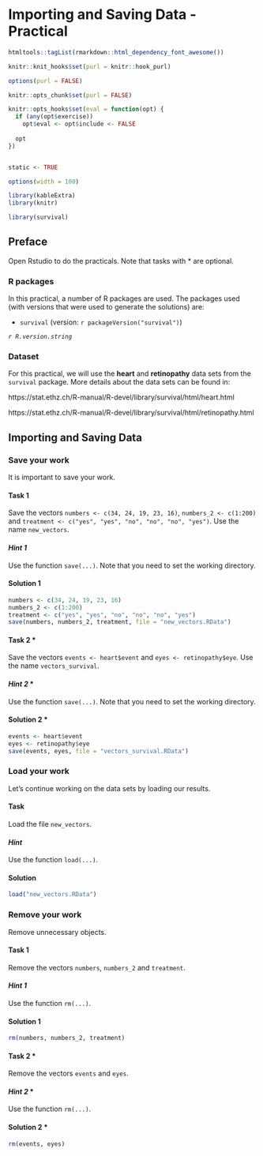 # Importing and Saving Data - Practical

```r
htmltools::tagList(rmarkdown::html_dependency_font_awesome())
```

```r
knitr::knit_hooks$set(purl = knitr::hook_purl)

options(purl = FALSE)

knitr::opts_chunk$set(purl = FALSE)
```

```r
knitr::opts_hooks$set(eval = function(opt) {
  if (any(opt$exercise))
    opt$eval <- opt$include <- FALSE
  
  opt
})


static <- TRUE

options(width = 100)

```

```r
library(kableExtra)
library(knitr)
```

```r
library(survival)
```

## Preface {data-progressive="FALSE"}

Open Rstudio to do the practicals. Note that tasks with \* are optional.

### R packages

In this practical, a number of R packages are used. The packages used (with versions that were used to generate the solutions) are:

-   `survival` (version: `r packageVersion("survival")`)

*`r R.version.string`*

### Dataset

For this practical, we will use the **heart** and **retinopathy** data sets from the `survival` package. More details about the data sets can be found in:

https://stat.ethz.ch/R-manual/R-devel/library/survival/html/heart.html

https://stat.ethz.ch/R-manual/R-devel/library/survival/html/retinopathy.html

## Importing and Saving Data

### Save your work {.tabset .tabset-fade .tabset-pills}

It is important to save your work.

::: {.panel-tabset .nav-pills}
#### Task 1

Save the vectors `numbers <- c(34, 24, 19, 23, 16)`, `numbers_2 <- c(1:200)` and `treatment <- c("yes", "yes", "no", "no", "no", "yes")`. Use the name `new_vectors`.

#### *Hint 1*

Use the function `save(...)`. Note that you need to set the working directory.

#### Solution 1

```r
numbers <- c(34, 24, 19, 23, 16)
numbers_2 <- c(1:200)
treatment <- c("yes", "yes", "no", "no", "no", "yes")
save(numbers, numbers_2, treatment, file = "new_vectors.RData")
```
:::

::: {.panel-tabset .nav-pills}
#### Task 2 \*

Save the vectors `events <- heart$event` and `eyes <- retinopathy$eye`. Use the name `vectors_survival`.

#### *Hint 2* \*

Use the function `save(...)`. Note that you need to set the working directory.

#### Solution 2 \*

```r
events <- heart$event
eyes <- retinopathy$eye
save(events, eyes, file = "vectors_survival.RData")
```
:::

### Load your work {.tabset .tabset-fade .tabset-pills}

Let's continue working on the data sets by loading our results.

::: {.panel-tabset .nav-pills}
#### Task

Load the file `new_vectors`.

#### *Hint*

Use the function `load(...)`.

#### Solution

```r
load("new_vectors.RData")
```
:::

### Remove your work {.tabset .tabset-fade .tabset-pills}

Remove unnecessary objects.

::: {.panel-tabset .nav-pills}
#### Task 1

Remove the vectors `numbers`, `numbers_2` and `treatment`.

#### *Hint 1* 

Use the function `rm(...)`.

#### Solution 1

```r
rm(numbers, numbers_2, treatment)
```
:::

::: {.panel-tabset .nav-pills}
#### Task 2 \*

Remove the vectors `events` and `eyes`.

#### *Hint 2* \*

Use the function `rm(...)`.

#### Solution 2 \*

```r
rm(events, eyes)
```
:::
